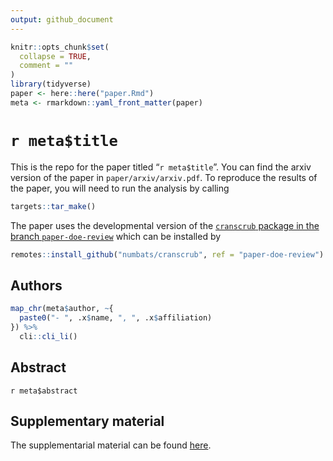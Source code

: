 ```yaml
---
output: github_document
---
```


<!-- README.md is generated from README.Rmd. Please edit that file -->

```r
knitr::opts_chunk$set(
  collapse = TRUE,
  comment = ""
)
library(tidyverse)
paper <- here::here("paper.Rmd")
meta <- rmarkdown::yaml_front_matter(paper)
```


# `r meta$title`

This is the repo for the paper titled "`r meta$title`". You can find the arxiv version of the paper in `paper/arxiv/arxiv.pdf`. To reproduce the results of the paper, you will need to run the analysis by calling 

```r
targets::tar_make()
```

The paper uses the developmental version of the [`cranscrub` package in the branch `paper-doe-review`](https://github.com/numbats/cranscrub/tree/paper-doe-review) which can be installed by 

```r
remotes::install_github("numbats/cranscrub", ref = "paper-doe-review")
```


## Authors

```r
map_chr(meta$author, ~{
  paste0("- ", .x$name, ", ", .x$affiliation)
}) %>% 
  cli::cli_li() 
```

## Abstract

`r meta$abstract`


## Supplementary material

The supplementarial material can be found [here](https://emitanaka.org/paper-DoE-review/supp.pdf).